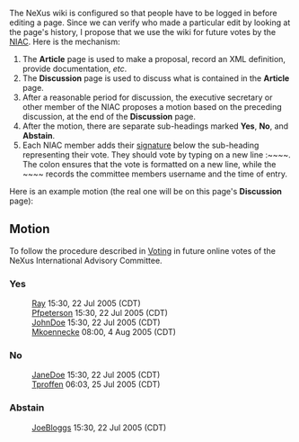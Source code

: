 The NeXus wiki is configured so that people have to be logged in before editing a page.  Since we can verify who made a particular edit by looking at the page's history, I propose that we use the wiki for future votes by the [[NIAC]].  Here is the mechanism:
# The '''Article''' page is used to make a proposal, record an XML definition, provide documentation, ''etc''.
# The '''Discussion''' page is used to discuss what is contained in the '''Article''' page.
# After a reasonable period for discussion, the executive secretary or other member of the NIAC proposes a motion based on the preceding discussion, at the end of the '''Discussion''' page.
# After the motion, there are separate sub-headings marked '''Yes''', '''No''', and '''Abstain'''.
# Each NIAC member adds their [[Help:Contents#Signatures|signature]] below the sub-heading representing their vote.  They should vote by typing on a new line <nowiki>:~~~~</nowiki>.  The colon ensures that the vote is formatted on a new line, while the <nowiki>~~~~</nowiki> records the committee members username and the time of entry.

Here is an example motion (the real one will be on this page's '''Discussion''' page):

==Motion==
To follow the procedure described in [[Voting]] in future online votes of the NeXus International Advisory Committee.
===Yes===
:[[User:Ray|Ray]] 15:30, 22 Jul 2005 (CDT)
:[[User:Pfpeterson|Pfpeterson]] 15:30, 22 Jul 2005 (CDT)
:[[User:JohnDoe|JohnDoe]] 15:30, 22 Jul 2005 (CDT)
:[[User:Mkoennecke|Mkoennecke]] 08:00, 4 Aug 2005 (CDT)

===No===
:[[User:JaneDoe|JaneDoe]] 15:30, 22 Jul 2005 (CDT)
:[[User:Tproffen|Tproffen]] 06:03, 25 Jul 2005 (CDT)

===Abstain===
:[[User:JoeBloggs|JoeBloggs]] 15:30, 22 Jul 2005 (CDT)